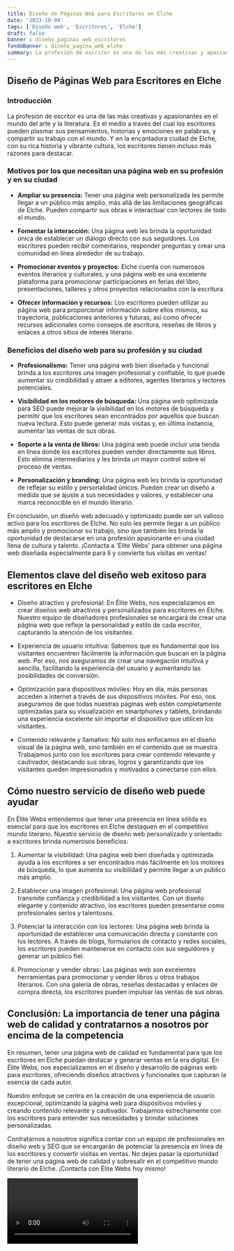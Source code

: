 ```yaml
---
title: Diseño de Páginas Web para Escritores en Elche
date: '2023-10-04'
tags: ['Diseño web', 'Escritores', 'Elche']
draft: false
banner : diseño_paginas_web_escritores
fondoBanner : diseño_pagina_web_elche
summary: La profesión de escritor es una de las más creativas y apasionantes en el mundo del arte y la literatura. Es el medio a través del cual los escritores pueden plasmar sus pensamientos, historias y emociones en palabras, y compartir su trabajo con el mundo. Y en la encantadora ciudad de Elche, con su rica historia y vibrante cultura, los escritores tienen incluso más razones para destacar.
---
```


## Diseño de Páginas Web para Escritores en Elche

### Introducción

La profesión de escritor es una de las más creativas y apasionantes en el mundo del arte y la literatura. Es el medio a través del cual los escritores pueden plasmar sus pensamientos, historias y emociones en palabras, y compartir su trabajo con el mundo. Y en la encantadora ciudad de Elche, con su rica historia y vibrante cultura, los escritores tienen incluso más razones para destacar.

### Motivos por los que necesitan una página web en su profesión y en su ciudad

- **Ampliar su presencia:** Tener una página web personalizada les permite llegar a un público más amplio, más allá de las limitaciones geográficas de Elche. Pueden compartir sus obras e interactuar con lectores de todo el mundo.

- **Fomentar la interacción:** Una página web les brinda la oportunidad única de establecer un diálogo directo con sus seguidores. Los escritores pueden recibir comentarios, responder preguntas y crear una comunidad en línea alrededor de su trabajo.

- **Promocionar eventos y proyectos:** Elche cuenta con numerosos eventos literarios y culturales, y una página web es una excelente plataforma para promocionar participaciones en ferias del libro, presentaciones, talleres y otros proyectos relacionados con la escritura.

- **Ofrecer información y recursos:** Los escritores pueden utilizar su página web para proporcionar información sobre ellos mismos, su trayectoria, publicaciones anteriores y futuras, así como ofrecer recursos adicionales como consejos de escritura, reseñas de libros y enlaces a otros sitios de interés literario.

### Beneficios del diseño web para su profesión y su ciudad

- **Profesionalismo:** Tener una página web bien diseñada y funcional brinda a los escritores una imagen profesional y confiable, lo que puede aumentar su credibilidad y atraer a editores, agentes literarios y lectores potenciales.

- **Visibilidad en los motores de búsqueda:** Una página web optimizada para SEO puede mejorar la visibilidad en los motores de búsqueda y permitir que los escritores sean encontrados por aquellos que buscan nueva lectura. Esto puede generar más visitas y, en última instancia, aumentar las ventas de sus obras.

- **Soporte a la venta de libros:** Una página web puede incluir una tienda en línea donde los escritores pueden vender directamente sus libros. Esto elimina intermediarios y les brinda un mayor control sobre el proceso de ventas.

- **Personalización y branding:** Una página web les brinda la oportunidad de reflejar su estilo y personalidad únicos. Pueden crear un diseño a medida que se ajuste a sus necesidades y valores, y establecer una marca reconocible en el mundo literario.

En conclusión, un diseño web adecuado y optimizado puede ser un valioso activo para los escritores de Elche. No solo les permite llegar a un público más amplio y promocionar su trabajo, sino que también les brinda la oportunidad de destacarse en una profesión apasionante en una ciudad llena de cultura y talento. ¡Contacta a 'Élite Webs' para obtener una página web diseñada especialmente para ti y convierte tus visitas en ventas!

<GifSeo />

<Cta />

## Elementos clave del diseño web exitoso para escritores en Elche

- Diseño atractivo y profesional: En Élite Webs, nos especializamos en crear diseños web atractivos y personalizados para escritores en Elche. Nuestro equipo de diseñadores profesionales se encargará de crear una página web que refleje la personalidad y estilo de cada escritor, capturando la atención de los visitantes.

- Experiencia de usuario intuitiva: Sabemos que es fundamental que los visitantes encuentren fácilmente la información que buscan en la página web. Por eso, nos aseguramos de crear una navegación intuitiva y sencilla, facilitando la experiencia del usuario y aumentando las posibilidades de conversión.

- Optimización para dispositivos móviles: Hoy en día, más personas acceden a internet a través de sus dispositivos móviles. Por eso, nos aseguramos de que todas nuestras páginas web estén completamente optimizadas para su visualización en smartphones y tablets, brindando una experiencia excelente sin importar el dispositivo que utilicen los visitantes.

- Contenido relevante y llamativo: No solo nos enfocamos en el diseño visual de la página web, sino también en el contenido que se muestra. Trabajamos junto con los escritores para crear contenido relevante y cautivador, destacando sus obras, logros y garantizando que los visitantes queden impresionados y motivados a conectarse con ellos.

## Cómo nuestro servicio de diseño web puede ayudar

En Élite Webs entendemos que tener una presencia en línea sólida es esencial para que los escritores en Elche destaquen en el competitivo mundo literario. Nuestro servicio de diseño web personalizado y orientado a escritores brinda numerosos beneficios:

1. Aumentar la visibilidad: Una página web bien diseñada y optimizada ayuda a los escritores a ser encontrados más fácilmente en los motores de búsqueda, lo que aumenta su visibilidad y permite llegar a un público más amplio.

2. Establecer una imagen profesional: Una página web profesional transmite confianza y credibilidad a los visitantes. Con un diseño elegante y contenido atractivo, los escritores pueden presentarse como profesionales serios y talentosos.

3. Potenciar la interacción con los lectores: Una página web brinda la oportunidad de establecer una comunicación directa y constante con los lectores. A través de blogs, formularios de contacto y redes sociales, los escritores pueden mantenerse en contacto con sus seguidores y generar un público fiel.

4. Promocionar y vender obras: Las páginas web son excelentes herramientas para promocionar y vender libros u otros trabajos literarios. Con una galería de obras, reseñas destacadas y enlaces de compra directa, los escritores pueden impulsar las ventas de sus obras.

## Conclusión: La importancia de tener una página web de calidad y contratarnos a nosotros por encima de la competencia

En resumen, tener una página web de calidad es fundamental para que los escritores en Elche puedan destacar y generar ventas en la era digital. En Élite Webs, nos especializamos en el diseño y desarrollo de páginas web para escritores, ofreciendo diseños atractivos y funcionales que capturan la esencia de cada autor.

Nuestro enfoque se centra en la creación de una experiencia de usuario excepcional, optimizando la página web para dispositivos móviles y creando contenido relevante y cautivador. Trabajamos estrechamente con los escritores para entender sus necesidades y brindar soluciones personalizadas.

Contratarnos a nosotros significa contar con un equipo de profesionales en diseño web y SEO que se encargarán de potenciar la presencia en línea de los escritores y convertir visitas en ventas. No dejes pasar la oportunidad de tener una página web de calidad y sobresalir en el competitivo mundo literario de Elche. ¡Contacta con Élite Webs hoy mismo!

<Video />

<CtaBot job='Escritores' city='Elche'/>

<Gmaps query='Elche+españa+maps' />